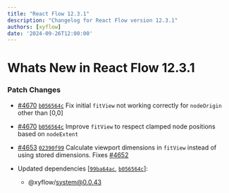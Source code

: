 ```yaml
---
title: "React Flow 12.3.1"
description: "Changelog for React Flow version 12.3.1"
authors: [xyflow]
date: '2024-09-26T12:00:00'
---
```

# Whats New in React Flow 12.3.1
### Patch Changes

-   [#4670](https://github.com/xyflow/xyflow/pull/4670) [`b056564c`](https://github.com/xyflow/xyflow/commit/b056564c9658bb43b882eebfad5a7e224717ffb5) Fix initial `fitView` not working correctly for `nodeOrigin` other than [0,0]

-   [#4670](https://github.com/xyflow/xyflow/pull/4670) [`b056564c`](https://github.com/xyflow/xyflow/commit/b056564c9658bb43b882eebfad5a7e224717ffb5) Improve `fitView` to respect clamped node positions based on `nodeExtent`

-   [#4653](https://github.com/xyflow/xyflow/pull/4653) [`02390f99`](https://github.com/xyflow/xyflow/commit/02390f9966d51c80e4e1b488733b5bf7322ad710) Calculate viewport dimensions in `fitView` instead of using stored dimensions. Fixes [#4652](https://github.com/xyflow/xyflow/issues/4652)

-   Updated dependencies \[[`99ba64ac`](https://github.com/xyflow/xyflow/commit/99ba64ac2e1ce9c5ac3cab85a3d574edc0ecf4cc), [`b056564c`](https://github.com/xyflow/xyflow/commit/b056564c9658bb43b882eebfad5a7e224717ffb5)]:
    -   @xyflow/system@0.0.43

